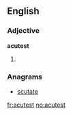 ==English==

===Adjective===
'''acutest'''
# {{en-superlative of|acute}}

===Anagrams===
* [[scutate#English|scutate]]

[[fr:acutest]]
[[no:acutest]]